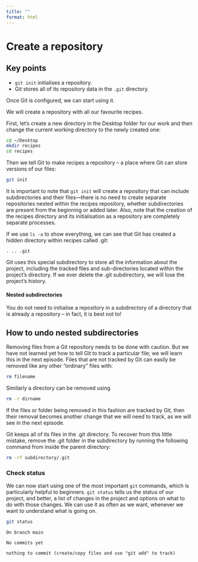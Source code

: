 ```yaml
---
title: ""
format: html
---
```


# Create a repository  

::: {.callout-note appearance="simple"}
# Key points
- `git init` initialises a repository.  
- Git stores all of its repository data in the `.git` directory.  
:::

Once Git is configured, we can start using it.

We will create a repository with all our favourite recipes.

First, let’s create a new directory in the Desktop folder for our work and then change the current working directory to the newly created one:

```bash
cd ~/Desktop
mkdir recipes
cd recipes
```

Then we tell Git to make recipes a repository -- a place where Git can store versions of our files:

```bash
git init
```

It is important to note that `git init` will create a repository that can include subdirectories and their files—there is no need to create separate repositories nested within the recipes repository, whether subdirectories are present from the beginning or added later. Also, note that the creation of the recipes directory and its initialisation as a repository are completely separate processes.

If we use `ls -a` to show everything, we can see that Git has created a hidden directory within recipes called .git:

```
. .. .git
```

Git uses this special subdirectory to store all the information about the project, including the tracked files and sub-directories located within the project’s directory. If we ever delete the .git subdirectory, we will lose the project’s history.

#### Nested subdirectories

You do not need to initialise a repository in a subdirectory of a directory that is already a repository -- in fact, it is best not to!

::: {.callout-warning collapse="true" appearance="minimal"}
## How to undo nested subdirectories

Removing files from a Git repository needs to be done with caution. But we have not learned yet how to tell Git to track a particular file; we will learn this in the next episode. Files that are not tracked by Git can easily be removed like any other “ordinary” files with:

```bash
rm filename
```

Similarly a directory can be removed using 
```bash
rm -r dirname
```
 If the files or folder being removed in this fashion are tracked by Git, then their removal becomes another change that we will need to track, as we will see in the next episode.

Git keeps all of its files in the .git directory. To recover from this little mistake,  remove the .git folder in the  subdirectory by running the following command from inside the parent directory:

```bash
rm -rf subdirectory/.git
```
:::

### Check status

We can now start using one of the most important `git` commands, which is particularly helpful to beginners. `git status` tells us the status of our project, and better, a list of changes in the project and options on what to do with those changes. We can use it as often as we want, whenever we want to understand what is going on.

```bash
git status
```

```
On branch main

No commits yet

nothing to commit (create/copy files and use "git add" to track)
```


